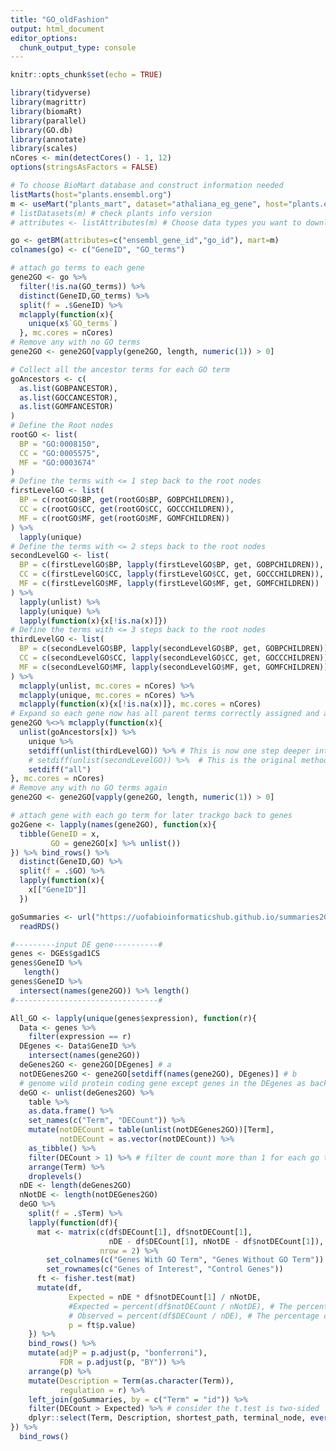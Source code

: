 ```yaml
---
title: "GO_oldFashion"
output: html_document
editor_options: 
  chunk_output_type: console
---
```


```r
knitr::opts_chunk$set(echo = TRUE)
```

```r
library(tidyverse)
library(magrittr)
library(biomaRt)
library(parallel)
library(GO.db)
library(annotate)
library(scales)
nCores <- min(detectCores() - 1, 12)
options(stringsAsFactors = FALSE)
```

```r
# To choose BioMart database and construct information needed
listMarts(host="plants.ensembl.org")
m <- useMart("plants_mart", dataset="athaliana_eg_gene", host="plants.ensembl.org")
# listDatasets(m) # check plants info version 
# attributes <- listAttributes(m) # Choose data types you want to download

go <- getBM(attributes=c("ensembl_gene_id","go_id"), mart=m)
colnames(go) <- c("GeneID", "GO_terms")
```

```r
# attach go terms to each gene
gene2GO <- go %>%
  filter(!is.na(GO_terms)) %>%
  distinct(GeneID,GO_terms) %>% 
  split(f = .$GeneID) %>%
  mclapply(function(x){
    unique(x$`GO_terms`)
  }, mc.cores = nCores)
# Remove any with no GO terms
gene2GO <- gene2GO[vapply(gene2GO, length, numeric(1)) > 0]
```

```r
# Collect all the ancestor terms for each GO term
goAncestors <- c(
  as.list(GOBPANCESTOR),
  as.list(GOCCANCESTOR),
  as.list(GOMFANCESTOR)
)
# Define the Root nodes
rootGO <- list(
  BP = "GO:0008150",
  CC = "GO:0005575",
  MF = "GO:0003674"
)
# Define the terms with <= 1 step back to the root nodes
firstLevelGO <- list(
  BP = c(rootGO$BP, get(rootGO$BP, GOBPCHILDREN)),
  CC = c(rootGO$CC, get(rootGO$CC, GOCCCHILDREN)),
  MF = c(rootGO$MF, get(rootGO$MF, GOMFCHILDREN))
) %>%
  lapply(unique)
# Define the terms with <= 2 steps back to the root nodes
secondLevelGO <- list(
  BP = c(firstLevelGO$BP, lapply(firstLevelGO$BP, get, GOBPCHILDREN)),
  CC = c(firstLevelGO$CC, lapply(firstLevelGO$CC, get, GOCCCHILDREN)),
  MF = c(firstLevelGO$MF, lapply(firstLevelGO$MF, get, GOMFCHILDREN))
) %>%
  lapply(unlist) %>%
  lapply(unique) %>%
  lapply(function(x){x[!is.na(x)]})
# Define the terms with <= 3 steps back to the root nodes
thirdLevelGO <- list(
  BP = c(secondLevelGO$BP, lapply(secondLevelGO$BP, get, GOBPCHILDREN)),
  CC = c(secondLevelGO$CC, lapply(secondLevelGO$CC, get, GOCCCHILDREN)),
  MF = c(secondLevelGO$MF, lapply(secondLevelGO$MF, get, GOMFCHILDREN))
) %>%
  mclapply(unlist, mc.cores = nCores) %>%
  mclapply(unique, mc.cores = nCores) %>%
  mclapply(function(x){x[!is.na(x)]}, mc.cores = nCores)
# Expand so each gene now has all parent terms correctly assigned and also removing GO terms which are 3rd level or below
gene2GO %<>% mclapply(function(x){
  unlist(goAncestors[x]) %>% 
    unique %>%
    setdiff(unlist(thirdLevelGO)) %>% # This is now one step deeper into the go terms
    # setdiff(unlist(secondLevelGO)) %>%  # This is the original method
    setdiff("all")
}, mc.cores = nCores)
# Remove any with no GO terms again
gene2GO <- gene2GO[vapply(gene2GO, length, numeric(1)) > 0]

# attach gene with each go term for later trackgo back to genes
go2Gene <- lapply(names(gene2GO), function(x){
  tibble(GeneID = x,
         GO = gene2GO[x] %>% unlist())
}) %>% bind_rows() %>% 
  distinct(GeneID,GO) %>%
  split(f = .$GO) %>%
  lapply(function(x){
    x[["GeneID"]]
  }) 

goSummaries <- url("https://uofabioinformaticshub.github.io/summaries2GO/data/goSummaries.RDS") %>%
  readRDS()
```

```r
#---------input DE gene----------#
genes <- DGEs$gad1CS
genes$GeneID %>%
   length()
genes$GeneID %>%
  intersect(names(gene2GO)) %>% length()
#--------------------------------#

All_GO <- lapply(unique(genes$expression), function(r){
  Data <- genes %>% 
    filter(expression == r)
  DEgenes <- Data$GeneID %>%
    intersect(names(gene2GO))
  deGenes2GO <- gene2GO[DEgenes] # a
  notDEGenes2GO <- gene2GO[setdiff(names(gene2GO), DEgenes)] # b
  # genome wild protein coding gene except genes in the DEgenes as background
  deGO <- unlist(deGenes2GO) %>% 
    table %>%
    as.data.frame() %>%
    set_names(c("Term", "DECount")) %>%
    mutate(notDECount = table(unlist(notDEGenes2GO))[Term],
           notDECount = as.vector(notDECount)) %>%
    as_tibble() %>%
    filter(DECount > 1) %>% # filter de count more than 1 for each go terms
    arrange(Term) %>%
    droplevels()
  nDE <- length(deGenes2GO)
  nNotDE <- length(notDEGenes2GO)
  deGO %>%
    split(f = .$Term) %>%
    lapply(function(df){
      mat <- matrix(c(df$DECount[1], df$notDECount[1],
                      nDE - df$DECount[1], nNotDE - df$notDECount[1]),
                    nrow = 2) %>% 
        set_colnames(c("Genes With GO Term", "Genes Without GO Term")) %>% 
        set_rownames(c("Genes of Interest", "Control Genes"))
      ft <- fisher.test(mat)
      mutate(df,
             Expected = nDE * df$notDECount[1] / nNotDE,
             #Expected = percent(df$notDECount / nNotDE), # The percentage of genes with the term in the control set
             # Observed = percent(df$DECount / nDE), # The percentage of genes with the term in the set of interest
             p = ft$p.value)
    }) %>%
    bind_rows() %>%
    mutate(adjP = p.adjust(p, "bonferroni"),
           FDR = p.adjust(p, "BY")) %>%
    arrange(p) %>%
    mutate(Description = Term(as.character(Term)),
           regulation = r) %>%
    left_join(goSummaries, by = c("Term" = "id")) %>%
    filter(DECount > Expected) %>% # consider the t.test is two-sided
    dplyr::select(Term, Description, shortest_path, terminal_node, everything())
}) %>% 
  bind_rows()


```

